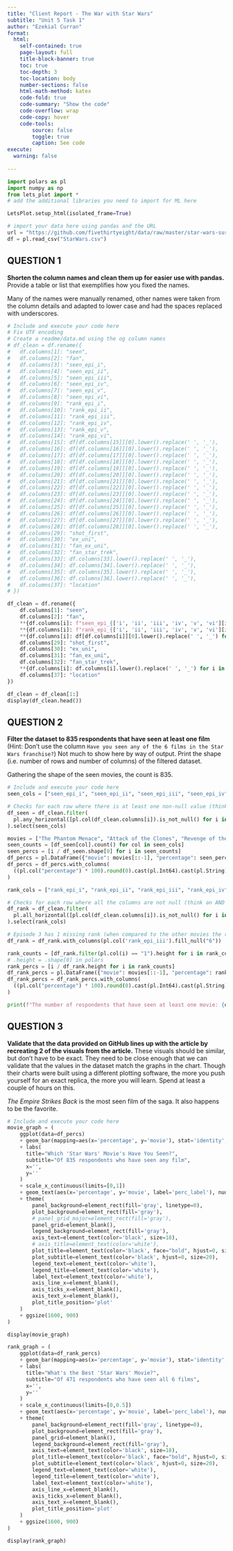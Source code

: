 ```yaml
---
title: "Client Report - The War with Star Wars"
subtitle: "Unit 5 Task 1"
author: "Ezekial Curran"
format:
  html:
    self-contained: true
    page-layout: full
    title-block-banner: true
    toc: true
    toc-depth: 3
    toc-location: body
    number-sections: false
    html-math-method: katex
    code-fold: true
    code-summary: "Show the code"
    code-overflow: wrap
    code-copy: hover
    code-tools:
        source: false
        toggle: true
        caption: See code
execute: 
  warning: false
    
---
```


```python
import polars as pl
import numpy as np
from lets_plot import *
# add the additional libraries you need to import for ML here

LetsPlot.setup_html(isolated_frame=True)
```


```python
# import your data here using pandas and the URL
url = "https://github.com/fivethirtyeight/data/raw/master/star-wars-survey/StarWars.csv"
df = pl.read_csv("StarWars.csv")
```

## QUESTION 1

__Shorten the column names and clean them up for easier use with pandas.__ Provide a table or list that exemplifies how you fixed the names.  

Many of the names were manually renamed, other names were taken from the column details and adapted to lower case and had the spaces replaced with underscores.

```python
# Include and execute your code here
# Fix UTF encoding
# Create a readme/data.md using the og column names
# df_clean = df.rename({
#   df.columns[1]: "seen",
#   df.columns[2]: "fan",
#   df.columns[3]: "seen_epi_i",
#   df.columns[4]: "seen_epi_ii",
#   df.columns[5]: "seen_epi_iii",
#   df.columns[6]: "seen_epi_iv",
#   df.columns[7]: "seen_epi_v",
#   df.columns[8]: "seen_epi_vi",
#   df.columns[9]: "rank_epi_i",
#   df.columns[10]: "rank_epi_ii",
#   df.columns[11]: "rank_epi_iii",
#   df.columns[12]: "rank_epi_iv",
#   df.columns[13]: "rank_epi_v",
#   df.columns[14]: "rank_epi_vi",
#   df.columns[15]: df[df.columns[15]][0].lower().replace(' ', '_'),
#   df.columns[16]: df[df.columns[16]][0].lower().replace(' ', '_'),
#   df.columns[17]: df[df.columns[17]][0].lower().replace(' ', '_'),
#   df.columns[18]: df[df.columns[18]][0].lower().replace(' ', '_'),
#   df.columns[19]: df[df.columns[19]][0].lower().replace(' ', '_'),
#   df.columns[20]: df[df.columns[20]][0].lower().replace(' ', '_'),
#   df.columns[21]: df[df.columns[21]][0].lower().replace(' ', '_'),
#   df.columns[22]: df[df.columns[22]][0].lower().replace(' ', '_'),
#   df.columns[23]: df[df.columns[23]][0].lower().replace(' ', '_'),
#   df.columns[24]: df[df.columns[24]][0].lower().replace(' ', '_'),
#   df.columns[25]: df[df.columns[25]][0].lower().replace(' ', '_'),
#   df.columns[26]: df[df.columns[26]][0].lower().replace(' ', '_'),
#   df.columns[27]: df[df.columns[27]][0].lower().replace(' ', '_'),
#   df.columns[28]: df[df.columns[28]][0].lower().replace(' ', '_'),
#   df.columns[29]: "shot_first",
#   df.columns[30]: "ex_uni",
#   df.columns[31]: "fan_ex_uni",
#   df.columns[32]: "fan_star_trek",
#   df.columns[33]: df.columns[33].lower().replace(' ', '_'),
#   df.columns[34]: df.columns[34].lower().replace(' ', '_'),
#   df.columns[35]: df.columns[35].lower().replace(' ', '_'),
#   df.columns[36]: df.columns[36].lower().replace(' ', '_'),
#   df.columns[37]: "location"
# })

df_clean = df.rename({
    df.columns[1]: "seen",
    df.columns[2]: "fan",
    **{df.columns[i]: f"seen_epi_{['i', 'ii', 'iii', 'iv', 'v', 'vi'][i - 3]}" for i in range(3, 9)},
    **{df.columns[i]: f"rank_epi_{['i', 'ii', 'iii', 'iv', 'v', 'vi'][i - 9]}" for i in range(9, 15)},
    **{df.columns[i]: df[df.columns[i]][0].lower().replace(' ', '_') for i in range(15, 29)},
    df.columns[29]: "shot_first",
    df.columns[30]: "ex_uni",
    df.columns[31]: "fan_ex_uni",
    df.columns[32]: "fan_star_trek",
    **{df.columns[i]: df.columns[i].lower().replace(' ', '_') for i in range(33, 37)},
    df.columns[37]: "location"
})

df_clean = df_clean[1:]
display(df_clean.head())
```


## QUESTION 2

__Filter the dataset to 835 respondents that have seen at least one film__ (Hint: Don't use the column `Have you seen any of the 6 films in the Star Wars franchise?`) Not much to show here by way of output. Print the shape (i.e. number of rows and number of columns) of the filtered dataset.

Gathering the shape of the seen movies, the count is 835.

```python
# Include and execute your code here
seen_cols = ["seen_epi_i", "seen_epi_ii", "seen_epi_iii", "seen_epi_iv", "seen_epi_v", "seen_epi_vi",]

# Checks for each row where there is at least one non-null value (think an OR operation on each column per row)
df_seen = df_clean.filter(
  pl.any_horizontal([pl.col(df_clean.columns[i]).is_not_null() for i in range(3, 9)])
).select(seen_cols)

movies = ["The Phantom Menace", "Attack of the Clones", "Revenge of the Sith", "A New Hope", "The Empire Strikes Back", "Return of the Jedi"]
seen_counts = [df_seen[col].count() for col in seen_cols]
seen_percs = [i / df_seen.shape[0] for i in seen_counts]
df_percs = pl.DataFrame({"movie": movies[::-1], "percentage": seen_percs[::-1]})
df_percs = df_percs.with_columns(
  ((pl.col("percentage") * 100).round(0).cast(pl.Int64).cast(pl.String) + '%').alias('perc_label')
)

rank_cols = ["rank_epi_i", "rank_epi_ii", "rank_epi_iii", "rank_epi_iv", "rank_epi_v", "rank_epi_vi",]

# Checks for each row where all the columns are not null (think an AND operation on each column per row.)
df_rank = df_clean.filter(
  pl.all_horizontal([pl.col(df_clean.columns[i]).is_not_null() for i in range(3, 9)])
).select(rank_cols)

# Episode 3 has 1 missing rank (when compared to the other movies the rank option left is 6)
df_rank = df_rank.with_columns(pl.col('rank_epi_iii').fill_null("6"))

rank_counts = [df_rank.filter(pl.col(i) == "1").height for i in rank_cols]
# .height = .shape[0] in polars
rank_percs = [i / df_rank.height for i in rank_counts]
df_rank_percs = pl.DataFrame({"movie": movies[::-1], "percentage": rank_percs[::-1]})
df_rank_percs = df_rank_percs.with_columns(
  ((pl.col("percentage") * 100).round(0).cast(pl.Int64).cast(pl.String) + '%').alias('perc_label')
)

print(f"The number of respondents that have seen at least one movie: {df_seen.height}")
```

## QUESTION 3

__Validate that the data provided on GitHub lines up with the article by recreating 2 of the visuals from the article.__  These visuals should be similar, but don't have to be exact. They need to be close enough that we can validate that the values in the dataset match the graphs in the chart. Though their charts were built using a different plotting software, the more you push yourself for an exact replica, the more you will learn. Spend at least a couple of hours on this.

_The Empire Strikes Back_ is the most seen film of the saga. It also happens to be the favorite.

```python
# Include and execute your code here
movie_graph = (
    ggplot(data=df_percs)
    + geom_bar(mapping=aes(x='percentage', y='movie'), stat='identity', orientation='y', color="lightblue", fill="lightblue")
    + labs(
      title="Which 'Star Wars' Movie's Have You Seen?",
      subtitle="Of 835 respondents who have seen any film",
      x='',
      y=''
    )
    + scale_x_continuous(limits=[0,1])
    + geom_text(aes(x='percentage', y='movie', label='perc_label'), nudge_x=0.075, size=12, color='black')
    + theme(
        panel_background=element_rect(fill='gray', linetype=0),
        plot_background=element_rect(fill='gray'),
        # panel_grid_major=element_rect(fill='gray'),
        panel_grid=element_blank(),
        legend_background=element_rect(fill='gray'),
        axis_text=element_text(color='black', size=18),
        # axis_title=element_text(color='white'),
        plot_title=element_text(color='black', face="bold", hjust=0, size=25),
        plot_subtitle=element_text(color='black', hjust=0, size=20),
        legend_text=element_text(color='white'),
        legend_title=element_text(color='white'),
        label_text=element_text(color='white'),
        axis_line_x=element_blank(),
        axis_ticks_x=element_blank(),
        axis_text_x=element_blank(),
        plot_title_position='plot'
    )
    + ggsize(1600, 900)
)

display(movie_graph)
```

```python
rank_graph = (
    ggplot(data=df_rank_percs)
    + geom_bar(mapping=aes(x='percentage', y='movie'), stat='identity', orientation='y', color="lightblue", fill="lightblue")
    + labs(
      title="What's the Best 'Star Wars' Movie?",
      subtitle="Of 471 respondents who have seen all 6 films",
      x='',
      y=''
    )
    + scale_x_continuous(limits=[0,0.5])
    + geom_text(aes(x='percentage', y='movie', label='perc_label'), nudge_x=0.075, size=12, color='black')
    + theme(
        panel_background=element_rect(fill='gray', linetype=0),
        plot_background=element_rect(fill='gray'),
        panel_grid=element_blank(),
        legend_background=element_rect(fill='gray'),
        axis_text=element_text(color='black', size=18),
        plot_title=element_text(color='black', face="bold", hjust=0, size=25),
        plot_subtitle=element_text(color='black', hjust=0, size=20),
        legend_text=element_text(color='white'),
        legend_title=element_text(color='white'),
        label_text=element_text(color='white'),
        axis_line_x=element_blank(),
        axis_ticks_x=element_blank(),
        axis_text_x=element_blank(),
        plot_title_position='plot'
    )
    + ggsize(1600, 900)
)

display(rank_graph)
```